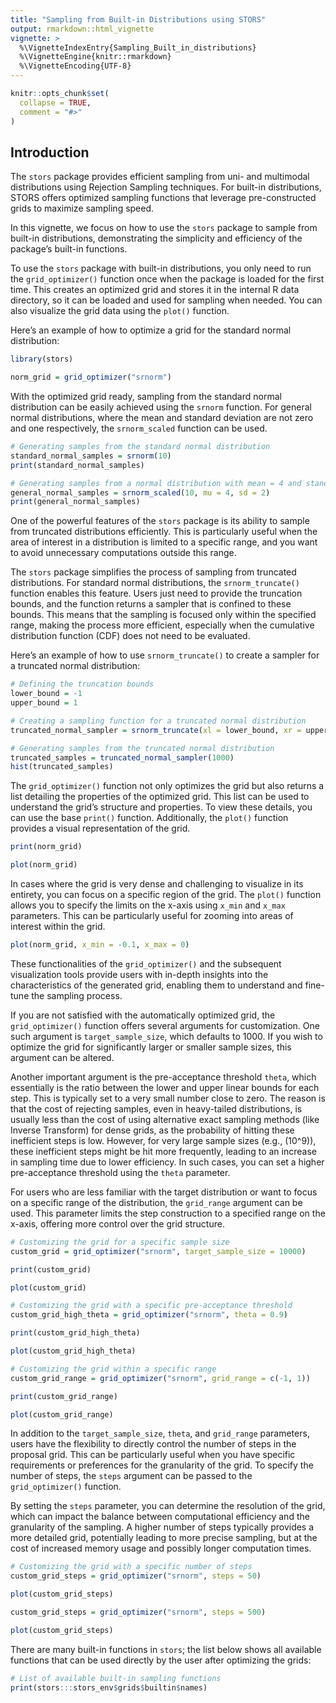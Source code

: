 ```yaml
---
title: "Sampling from Built-in Distributions using STORS"
output: rmarkdown::html_vignette
vignette: >
  %\VignetteIndexEntry{Sampling_Built_in_distributions}
  %\VignetteEngine{knitr::rmarkdown}
  %\VignetteEncoding{UTF-8}
---
```


```r
knitr::opts_chunk$set(
  collapse = TRUE,
  comment = "#>"
)
```

## Introduction

The `stors` package provides efficient sampling from uni- and multimodal distributions using Rejection Sampling techniques. For built-in distributions, STORS offers optimized sampling functions that leverage pre-constructed grids to maximize sampling speed.

In this vignette, we focus on how to use the `stors` package to sample from built-in distributions, demonstrating the simplicity and efficiency of the package's built-in functions.

To use the `stors` package with built-in distributions, you only need to run the `grid_optimizer()` function once when the package is loaded for the first time. This creates an optimized grid and stores it in the internal R data directory, so it can be loaded and used for sampling when needed. You can also visualize the grid data using the `plot()` function.

Here's an example of how to optimize a grid for the standard normal distribution:

```r
library(stors)

norm_grid = grid_optimizer("srnorm")
```

With the optimized grid ready, sampling from the standard normal distribution can be easily achieved using the `srnorm` function. For general normal distributions, where the mean and standard deviation are not zero and one respectively, the `srnorm_scaled` function can be used.

```r
# Generating samples from the standard normal distribution
standard_normal_samples = srnorm(10)
print(standard_normal_samples)

# Generating samples from a normal distribution with mean = 4 and standard deviation = 2
general_normal_samples = srnorm_scaled(10, mu = 4, sd = 2)
print(general_normal_samples)
```

One of the powerful features of the `stors` package is its ability to sample from truncated distributions efficiently. This is particularly useful when the area of interest in a distribution is limited to a specific range, and you want to avoid unnecessary computations outside this range.

The `stors` package simplifies the process of sampling from truncated distributions. For standard normal distributions, the `srnorm_truncate()` function enables this feature. Users just need to provide the truncation bounds, and the function returns a sampler that is confined to these bounds. This means that the sampling is focused only within the specified range, making the process more efficient, especially when the cumulative distribution function (CDF) does not need to be evaluated.

Here's an example of how to use `srnorm_truncate()` to create a sampler for a truncated normal distribution:

```r
# Defining the truncation bounds
lower_bound = -1
upper_bound = 1

# Creating a sampling function for a truncated normal distribution
truncated_normal_sampler = srnorm_truncate(xl = lower_bound, xr = upper_bound)

# Generating samples from the truncated normal distribution
truncated_samples = truncated_normal_sampler(1000)
hist(truncated_samples)
```

The `grid_optimizer()` function not only optimizes the grid but also returns a list detailing the properties of the optimized grid. This list can be used to understand the grid's structure and properties. To view these details, you can use the base `print()` function. Additionally, the `plot()` function provides a visual representation of the grid.

```r
print(norm_grid)

plot(norm_grid)
```

In cases where the grid is very dense and challenging to visualize in its entirety, you can focus on a specific region of the grid. The `plot()` function allows you to specify the limits on the x-axis using `x_min` and `x_max` parameters. This can be particularly useful for zooming into areas of interest within the grid.

```r
plot(norm_grid, x_min = -0.1, x_max = 0)
```

These functionalities of the `grid_optimizer()` and the subsequent visualization tools provide users with in-depth insights into the characteristics of the generated grid, enabling them to understand and fine-tune the sampling process.

If you are not satisfied with the automatically optimized grid, the `grid_optimizer()` function offers several arguments for customization. One such argument is `target_sample_size`, which defaults to 1000. If you wish to optimize the grid for significantly larger or smaller sample sizes, this argument can be altered.

Another important argument is the pre-acceptance threshold `theta`, which essentially is the ratio between the lower and upper linear bounds for each step. This is typically set to a very small number close to zero. The reason is that the cost of rejecting samples, even in heavy-tailed distributions, is usually less than the cost of using alternative exact sampling methods (like Inverse Transform) for dense grids, as the probability of hitting these inefficient steps is low. However, for very large sample sizes (e.g., \(10^9\)), these inefficient steps might be hit more frequently, leading to an increase in sampling time due to lower efficiency. In such cases, you can set a higher pre-acceptance threshold using the `theta` parameter.

For users who are less familiar with the target distribution or want to focus on a specific range of the distribution, the `grid_range` argument can be used. This parameter limits the step construction to a specified range on the x-axis, offering more control over the grid structure.

```r
# Customizing the grid for a specific sample size
custom_grid = grid_optimizer("srnorm", target_sample_size = 10000)

print(custom_grid)

plot(custom_grid)

# Customizing the grid with a specific pre-acceptance threshold
custom_grid_high_theta = grid_optimizer("srnorm", theta = 0.9)

print(custom_grid_high_theta)

plot(custom_grid_high_theta)

# Customizing the grid within a specific range
custom_grid_range = grid_optimizer("srnorm", grid_range = c(-1, 1))

print(custom_grid_range)

plot(custom_grid_range)
```

In addition to the `target_sample_size`, `theta`, and `grid_range` parameters, users have the flexibility to directly control the number of steps in the proposal grid. This can be particularly useful when you have specific requirements or preferences for the granularity of the grid. To specify the number of steps, the `steps` argument can be passed to the `grid_optimizer()` function.

By setting the `steps` parameter, you can determine the resolution of the grid, which can impact the balance between computational efficiency and the granularity of the sampling. A higher number of steps typically provides a more detailed grid, potentially leading to more precise sampling, but at the cost of increased memory usage and possibly longer computation times.

```r
# Customizing the grid with a specific number of steps
custom_grid_steps = grid_optimizer("srnorm", steps = 50)

plot(custom_grid_steps)

custom_grid_steps = grid_optimizer("srnorm", steps = 500)

plot(custom_grid_steps)
```

There are many built-in functions in `stors`; the list below shows all available functions that can be used directly by the user after optimizing the grids:

```r
# List of available built-in sampling functions
print(stors:::stors_env$grids$builtin$names)
```

